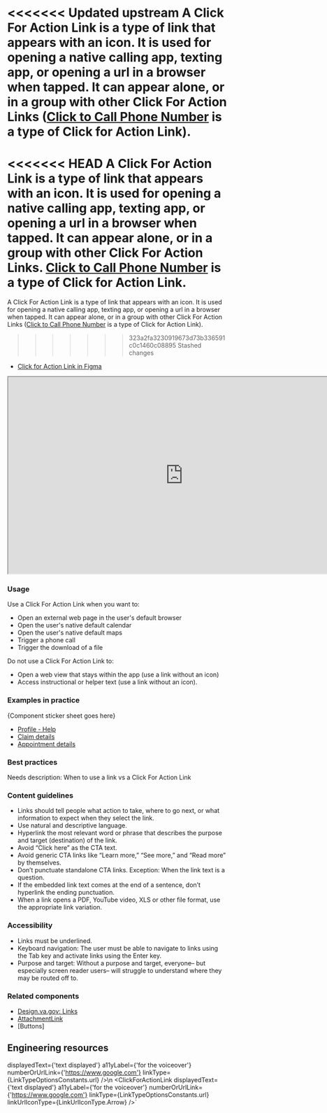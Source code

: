 


<<<<<<< Updated upstream
A Click For Action Link is a type of link that appears with an icon. It is used for opening a native calling app, texting app, or opening a url in a browser when tapped. It can appear alone, or in a group with other Click For Action Links ([Click to Call Phone Number](/docs/UX/ComponentsSection/Buttons%20and%20Links/ClickToCallPhoneNumber) is a type of Click for Action Link).
=======
<<<<<<< HEAD
A Click For Action Link is a type of link that appears with an icon. It is used for opening a native calling app, texting app, or opening a url in a browser when tapped. It can appear alone, or in a group with other Click For Action Links. [Click to Call Phone Number](/docs/UX/ComponentsSection/Buttons%20and%20Links/ClickToCallPhoneNumber) is a type of Click for Action Link.
=======
A Click For Action Link is a type of link that appears with an icon. It is used for opening a native calling app, texting app, or opening a url in a browser when tapped. It can appear alone, or in a group with other Click For Action Links ([Click to Call Phone Number](/docs/UX/ComponentsSection/Buttons%20and%20Links/ClickToCallPhoneNumber) is a type of Click for Action Link).
>>>>>>> 323a2fa3230919673d73b336591c0c1460c08895
>>>>>>> Stashed changes

- [Click for Action Link in Figma](https://www.figma.com/file/QVLPB3eOunmKrgQOuOt0SU/%F0%9F%93%90-DesignLibrary2.0---VAMobile?type=design&node-id=3876%3A7615&t=YDkTeygO0rv9kGMN-1)

<iframe width="800" height="450" alt="Click for action link example" src="https://www.figma.com/embed?embed_host=share&url=https%3A%2F%2Fwww.figma.com%2Ffile%2FQVLPB3eOunmKrgQOuOt0SU%2FVAMobile-DesignLibrary1.0-%25F0%259F%2593%2590%3Fnode-id%3D565%253A897%26t%3DZDrejgQLeRRckbXL-1" allowfullscreen></iframe>


### Usage
Use a Click For Action Link when you want to:
- Open an external web page in the user's default browser
- Open the user's native default calendar
- Open the user's native default maps
- Trigger a phone call
- Trigger the download of a file


Do not use a Click For Action Link to:
- Open a web view that stays within the app (use a link without an icon)
- Access instructional or helper text (use a link without an icon).


### Examples in practice
{Component sticker sheet goes here}
- [Profile - Help](https://www.figma.com/proto/O6sdr5N7xV6GOZhTPcgY5x/%F0%9F%9A%A2-Profile-2.0---Shipped---VA-Mobile?type=design&page-id=601%3A6458&node-id=829-8633&viewport=138%2C282%2C0.25&scaling=min-zoom)
- [Claim details](https://www.figma.com/proto/p0vlRz38TKIOwWDfI2bGc7/%F0%9F%9A%A2-Benefits-2.0---Shipped---VA-Mobile?type=design&page-id=702%3A3110&node-id=1033-14745&viewport=589%2C474%2C0.25&scaling=min-zoom&starting-point-node-id=1013%3A9529)
- [Appointment details](https://www.figma.com/proto/JQAoUBxvSWCzKvu2ifRRE7/%F0%9F%9A%A2-Health-2.0---Shipped---VA-Mobile?type=design&page-id=601%3A6458&node-id=1067-32446&viewport=-277%2C-99%2C0.5&scaling=min-zoom)


### Best practices
Needs description: When to use a link vs a Click For Action Link


### Content guidelines
- Links should tell people what action to take, where to go next, or what information to expect when they select the link.
- Use natural and descriptive language.
- Hyperlink the most relevant word or phrase that describes the purpose and target (destination) of the link.
- Avoid “Click here” as the CTA text.
- Avoid generic CTA links like “Learn more,” “See more,” and “Read more” by themselves.
- Don’t punctuate standalone CTA links. Exception: When the link text is a question.
- If the embedded link text comes at the end of a sentence, don’t hyperlink the ending punctuation.
- When a link opens a PDF, YouTube video, XLS or other file format, use the appropriate link variation.


### Accessibility
- Links must be underlined.
- Keyboard navigation: The user must be able to navigate to links using the Tab key and activate links using the Enter key.
- Purpose and target: Without a purpose and target, everyone– but especially screen reader users– will struggle to understand where they may be routed off to.


### Related components
- [Design.va.gov: Links](https://design.va.gov/components/link/)
- [AttachmentLink](/docs/UX/ComponentsSection/Buttons%20and%20Links/AttachmentLink)
- [Buttons]


## Engineering resources


displayedText={'text displayed'}
a11yLabel={'for the voiceover'}
numberOrUrlLink={'https://www.google.com'} 
linkType={LinkTypeOptionsConstants.url} />\n
<ClickForActionLink 
displayedText={'text displayed'}
a11yLabel={'for the voiceover'}
numberOrUrlLink={'https://www.google.com'} 
linkType={LinkTypeOptionsConstants.url} 
linkUrlIconType={LinkUrlIconType.Arrow} />`


<ComponentTopInfo componentName="ClickForActionLink" example={exampleString} codeString={ClickForActionLinkString} />
